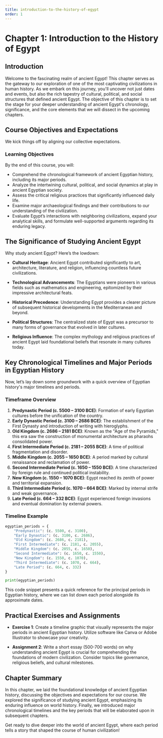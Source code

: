 ```yaml
---
title: introduction-to-the-history-of-egypt
order: 1
---
```


# Chapter 1: Introduction to the History of Egypt

## Introduction
Welcome to the fascinating realm of ancient Egypt! This chapter serves as the gateway to our exploration of one of the most captivating civilizations in human history. As we embark on this journey, you'll uncover not just dates and events, but also the rich tapestry of cultural, political, and social structures that defined ancient Egypt. The objective of this chapter is to set the stage for your deeper understanding of ancient Egypt's chronology, significance, and the core elements that we will dissect in the upcoming chapters.

## Course Objectives and Expectations
We kick things off by aligning our collective expectations.

### Learning Objectives
By the end of this course, you will:

- Comprehend the chronological framework of ancient Egyptian history, including its major periods.
- Analyze the intertwining cultural, political, and social dynamics at play in ancient Egyptian society.
- Assess the critical religious practices that significantly influenced daily life.
- Examine major archaeological findings and their contributions to our understanding of the civilization.
- Evaluate Egypt’s interactions with neighboring civilizations, expand your analytical skills, and formulate well-supported arguments regarding its enduring legacy.

## The Significance of Studying Ancient Egypt
Why study ancient Egypt? Here’s the lowdown:

- **Cultural Heritage**: Ancient Egypt contributed significantly to art, architecture, literature, and religion, influencing countless future civilizations.

- **Technological Advancements**: The Egyptians were pioneers in various fields such as mathematics and engineering, epitomized by their impressive architectural feats.

- **Historical Precedence**: Understanding Egypt provides a clearer picture of subsequent historical developments in the Mediterranean and beyond.

- **Political Structures**: The centralized state of Egypt was a precursor to many forms of governance that evolved in later cultures.

- **Religious Influence**: The complex mythology and religious practices of ancient Egypt laid foundational beliefs that resonate in many cultures today.

## Key Chronological Timelines and Major Periods in Egyptian History
Now, let’s lay down some groundwork with a quick overview of Egyptian history's major timelines and periods.

### Timeframe Overview
1. **Predynastic Period (c. 5500 – 3100 BCE)**: Formation of early Egyptian cultures before the unification of the country.
2. **Early Dynastic Period (c. 3100 – 2686 BCE)**: The establishment of the First Dynasty and introduction of writing with hieroglyphs.
3. **Old Kingdom (c. 2686 – 2181 BCE)**: Known as the "Age of the Pyramids," this era saw the construction of monumental architecture as pharaohs consolidated power.
4. **First Intermediate Period (c. 2181 – 2055 BCE)**: A time of political fragmentation and disorder.
5. **Middle Kingdom (c. 2055 – 1650 BCE)**: A period marked by cultural renaissance and reclamation of power.
6. **Second Intermediate Period (c. 1650 – 1550 BCE)**: A time characterized by foreign rule and continued political instability.
7. **New Kingdom (c. 1550 – 1070 BCE)**: Egypt reached its zenith of power and territorial expansion.
8. **Third Intermediate Period (c. 1070 – 664 BCE)**: Marked by internal strife and weak governance.
9. **Late Period (c. 664 – 332 BCE)**: Egypt experienced foreign invasions and eventual domination by external powers.

### Timeline Example
```python
egyptian_periods = {
    "Predynastic": (c. 5500, c. 3100),
    "Early Dynastic": (c. 3100, c. 2686),
    "Old Kingdom": (c. 2686, c. 2181),
    "First Intermediate": (c. 2181, c. 2055),
    "Middle Kingdom": (c. 2055, c. 1650),
    "Second Intermediate": (c. 1650, c. 1550),
    "New Kingdom": (c. 1550, c. 1070),
    "Third Intermediate": (c. 1070, c. 664),
    "Late Period": (c. 664, c. 332)
}

print(egyptian_periods)
```

This code snippet presents a quick reference for the principal periods in Egyptian history, where we can list down each period alongside its approximate dates.

## Practical Exercises and Assignments
- **Exercise 1**: Create a timeline graphic that visually represents the major periods in ancient Egyptian history. Utilize software like Canva or Adobe Illustrator to showcase your creativity.

- **Assignment 2**: Write a short essay (500-700 words) on why understanding ancient Egypt is crucial for comprehending the foundations of modern civilization. Consider topics like governance, religious beliefs, and cultural milestones.

## Chapter Summary
In this chapter, we laid the foundational knowledge of ancient Egyptian history, discussing the objectives and expectations for our course. We explored the significance of studying ancient Egypt, emphasizing its enduring influence on world history. Finally, we introduced major chronological timelines and the key periods that will be elaborated upon in subsequent chapters.

Get ready to dive deeper into the world of ancient Egypt, where each period tells a story that shaped the course of human civilization!
